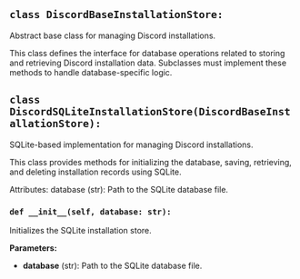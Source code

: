<a id="camel.bots.discord.discord_store"></a>

<a id="camel.bots.discord.discord_store.DiscordBaseInstallationStore"></a>

## `class DiscordBaseInstallationStore:`

Abstract base class for managing Discord installations.

This class defines the interface for database operations related to storing
and retrieving Discord installation data. Subclasses must implement these
methods to handle database-specific logic.

<a id="camel.bots.discord.discord_store.DiscordSQLiteInstallationStore"></a>

## `class DiscordSQLiteInstallationStore(DiscordBaseInstallationStore):`

SQLite-based implementation for managing Discord installations.

This class provides methods for initializing the database, saving,
retrieving, and deleting installation records using SQLite.

Attributes:
database (str): Path to the SQLite database file.

<a id="camel.bots.discord.discord_store.DiscordSQLiteInstallationStore.__init__"></a>

### `def __init__(self, database: str):`

Initializes the SQLite installation store.

**Parameters:**

- **database** (str): Path to the SQLite database file.
